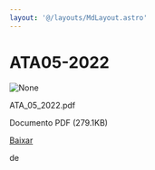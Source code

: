 ```yaml
---
layout: '@/layouts/MdLayout.astro'
---
```






ATA05-2022
==========










<Image src="https://arapiraca.ufal.br/graduacao/ciencia-da-computacao/documentos/atas-do-colegiado-e-nde/colegiado/2022/copy4_of_ata_01_2022.pdf/%2b%2bplone%2b%2bufalprofile/imgs/file-icon.png" alt="None" inferSize />


 ATA\_05\_2022.pdf  

 Documento PDF
 (279.1KB)
 

[Baixar](%40%40download/file/ATA_05_2022.pdf)























 de 












